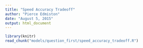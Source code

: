 ```yaml
---
title: "Speed Accuracy Tradeoff"
author: "Pierce Edmiston"
date: "August 5, 2015"
output: html_document
---
```


```r
library(knitr)
read_chunk("models/question_first/speed_accuracy_tradeoff.R")
```

```r
```